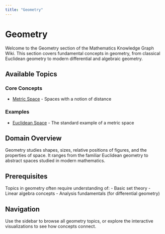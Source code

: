 ```yaml
---
title: "Geometry"
---
```


# Geometry

Welcome to the Geometry section of the Mathematics Knowledge Graph Wiki. This section covers fundamental concepts in geometry, from classical Euclidean geometry to modern differential and algebraic geometry.

## Available Topics

### Core Concepts

- [Metric Space](def-metric-space.qmd) - Spaces with a notion of distance

### Examples

- [Euclidean Space](ex-euclidean-space.qmd) - The standard example of a metric space

## Domain Overview

Geometry studies shapes, sizes, relative positions of figures, and the properties of space. It ranges from the familiar Euclidean geometry to abstract spaces studied in modern mathematics.

## Prerequisites

Topics in geometry often require understanding of:
- Basic set theory
- Linear algebra concepts
- Analysis fundamentals (for differential geometry)

## Navigation

Use the sidebar to browse all geometry topics, or explore the interactive visualizations to see how concepts connect.